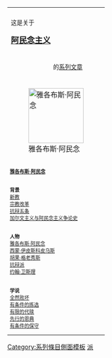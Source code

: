 {| class="toccolours" cellspacing="3px" style=" width:180px; float:right; clear:right; margin:0 0 1em 1em; text-align:center;"
|-
| colspan="2" |<div style="padding:0.4em 0 0 0em; line-height:1.25em;"><small>这是关于</small></div><font size=4>'''[[阿民念主义]]'''</font><div style="padding:0.4em 0 0 6em; line-height:1.25em;"><small>的[[:分类:阿民念主义|系列文章]]</small></div>
|-
|[[File:Arminius 5.jpg|125px|雅各布斯·阿民念]]
|-
| style="font-size:11px" | '''[[雅各布斯·阿民念]]'''
|-
| style="font-size:11px" |
'''背景'''<br />
[[新教]]<br />
[[宗教改革]]<br />
[[:en:Five articles of Remonstrance|抗辩五条]]<br />
[[:en:History of Calvinist–Arminian debate|加尔文主义与阿民念主义争论史]]
|-
| style="font-size:11px" |
'''人物'''<br />
[[雅各布斯·阿民念]]<br />
[[:en:Simon Episcopius|西蒙·伊皮斯科皮乌斯]]<br />
[[胡果·格老秀斯]]<br />
[[:en:Remonstrants|抗辩派]]<br />
[[约翰·卫斯理]]<br />
|-
| style="font-size:11px" |
'''学说'''<br />
[[全然败坏]]<br />
[[有条件的拣选]]<br />
[[有限的代赎]]<br />
[[先行的恩典]]<br />
[[圣徒有条件地得保守|有条件的保守]]
{{Navbar|阿民念主义}}
|}<noinclude>
[[Category:系列條目側面模板]]
[[Category:基督教新教导航模板|派]]
</noinclude>